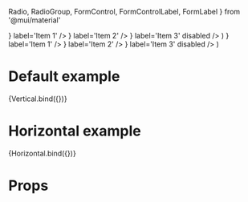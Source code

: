   Radio,
  RadioGroup,
  FormControl,
  FormControlLabel,
  FormLabel
} from '@mui/material'

<Meta title='Inputs/Radio Buttons' />

  <FormControl component='fieldset'>
    <RadioGroup defaultValue='item-1' name='radio-buttons-group'>
      <FormControlLabel value='item-1' control={<Radio />} label='Item 1' />
      <FormControlLabel value='item-2' control={<Radio />} label='Item 2' />
      <FormControlLabel
        value='item-3'
        control={<Radio />}
        label='Item 3'
        disabled
      />
    </RadioGroup>
  </FormControl>
)

  <FormControl component='fieldset'>
    <RadioGroup row defaultValue='item-1' name='radio-buttons-group'>
      <FormControlLabel value='item-1' control={<Radio />} label='Item 1' />
      <FormControlLabel value='item-2' control={<Radio />} label='Item 2' />
      <FormControlLabel
        value='item-3'
        control={<Radio />}
        label='Item 3'
        disabled
      />
    </RadioGroup>
  </FormControl>
)

# Default example

<Canvas>
  <Story name='Vertical'>{Vertical.bind({})}</Story>
</Canvas>

# Horizontal example

<Canvas>
  <Story name='Horizontal'>{Horizontal.bind({})}</Story>
</Canvas>

# Props

<ArgsTable of={Radio} />
